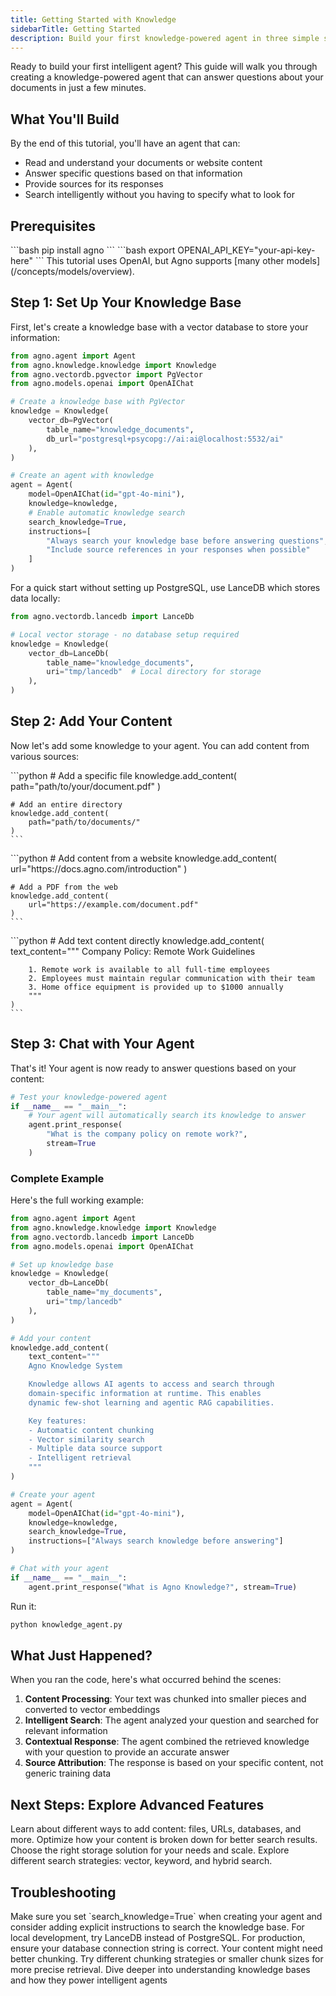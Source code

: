 ```yaml
---
title: Getting Started with Knowledge
sidebarTitle: Getting Started
description: Build your first knowledge-powered agent in three simple steps with this hands-on tutorial.
---
```


Ready to build your first intelligent agent? This guide will walk you through creating a knowledge-powered agent that can answer questions about your documents in just a few minutes.

## What You'll Build

By the end of this tutorial, you'll have an agent that can:
- Read and understand your documents or website content
- Answer specific questions based on that information
- Provide sources for its responses
- Search intelligently without you having to specify what to look for

## Prerequisites

<Steps>
  <Step title="Install Agno">
    ```bash
    pip install agno
    ```
  </Step>
  <Step title="Set up your API key">
    ```bash
    export OPENAI_API_KEY="your-api-key-here"
    ```
    <Note>This tutorial uses OpenAI, but Agno supports [many other models](/concepts/models/overview).</Note>
  </Step>
</Steps>

## Step 1: Set Up Your Knowledge Base

First, let's create a knowledge base with a vector database to store your information:

```python knowledge_agent.py
from agno.agent import Agent
from agno.knowledge.knowledge import Knowledge
from agno.vectordb.pgvector import PgVector
from agno.models.openai import OpenAIChat

# Create a knowledge base with PgVector
knowledge = Knowledge(
    vector_db=PgVector(
        table_name="knowledge_documents",
        db_url="postgresql+psycopg://ai:ai@localhost:5532/ai"
    ),
)

# Create an agent with knowledge
agent = Agent(
    model=OpenAIChat(id="gpt-4o-mini"),
    knowledge=knowledge,
    # Enable automatic knowledge search
    search_knowledge=True,
    instructions=[
        "Always search your knowledge base before answering questions",
        "Include source references in your responses when possible"
    ]
)
```

<Accordion title="Don't have PostgreSQL? Use LanceDB instead">
For a quick start without setting up PostgreSQL, use LanceDB which stores data locally:

```python
from agno.vectordb.lancedb import LanceDb

# Local vector storage - no database setup required
knowledge = Knowledge(
    vector_db=LanceDb(
        table_name="knowledge_documents",
        uri="tmp/lancedb"  # Local directory for storage
    ),
)
```
</Accordion>

## Step 2: Add Your Content

Now let's add some knowledge to your agent. You can add content from various sources:

<Tabs>
  <Tab title="From Local Files">
    ```python
    # Add a specific file
    knowledge.add_content(
        path="path/to/your/document.pdf"
    )

    # Add an entire directory
    knowledge.add_content(
        path="path/to/documents/"
    )
    ```
  </Tab>
  <Tab title="From URLs">
    ```python
    # Add content from a website
    knowledge.add_content(
        url="https://docs.agno.com/introduction"
    )

    # Add a PDF from the web
    knowledge.add_content(
        url="https://example.com/document.pdf"
    )
    ```
  </Tab>
  <Tab title="From Text">
    ```python
    # Add text content directly
    knowledge.add_content(
        text_content="""
        Company Policy: Remote Work Guidelines

        1. Remote work is available to all full-time employees
        2. Employees must maintain regular communication with their team
        3. Home office equipment is provided up to $1000 annually
        """
    )
    ```
  </Tab>
</Tabs>

## Step 3: Chat with Your Agent

That's it! Your agent is now ready to answer questions based on your content:

```python
# Test your knowledge-powered agent
if __name__ == "__main__":
    # Your agent will automatically search its knowledge to answer
    agent.print_response(
        "What is the company policy on remote work?",
        stream=True
    )
```

### Complete Example

Here's the full working example:

```python knowledge_agent.py
from agno.agent import Agent
from agno.knowledge.knowledge import Knowledge
from agno.vectordb.lancedb import LanceDb
from agno.models.openai import OpenAIChat

# Set up knowledge base
knowledge = Knowledge(
    vector_db=LanceDb(
        table_name="my_documents",
        uri="tmp/lancedb"
    ),
)

# Add your content
knowledge.add_content(
    text_content="""
    Agno Knowledge System

    Knowledge allows AI agents to access and search through
    domain-specific information at runtime. This enables
    dynamic few-shot learning and agentic RAG capabilities.

    Key features:
    - Automatic content chunking
    - Vector similarity search
    - Multiple data source support
    - Intelligent retrieval
    """
)

# Create your agent
agent = Agent(
    model=OpenAIChat(id="gpt-4o-mini"),
    knowledge=knowledge,
    search_knowledge=True,
    instructions=["Always search knowledge before answering"]
)

# Chat with your agent
if __name__ == "__main__":
    agent.print_response("What is Agno Knowledge?", stream=True)
```

Run it:
```bash
python knowledge_agent.py
```

## What Just Happened?

When you ran the code, here's what occurred behind the scenes:

1. **Content Processing**: Your text was chunked into smaller pieces and converted to vector embeddings
2. **Intelligent Search**: The agent analyzed your question and searched for relevant information
3. **Contextual Response**: The agent combined the retrieved knowledge with your question to provide an accurate answer
4. **Source Attribution**: The response is based on your specific content, not generic training data

## Next Steps: Explore Advanced Features

<CardGroup cols={2}>
  <Card title="Content Types" icon="file-lines" href="/concepts/knowledge/content_types">
    Learn about different ways to add content: files, URLs, databases, and more.
  </Card>
  <Card title="Chunking Strategies" icon="scissors" href="/concepts/knowledge/chunking/overview">
    Optimize how your content is broken down for better search results.
  </Card>
  <Card title="Vector Databases" icon="database" href="/concepts/vectordb/overview">
    Choose the right storage solution for your needs and scale.
  </Card>
  <Card title="Search Types" icon="magnifying-glass" href="/concepts/knowledge/core-concepts/search-retrieval">
    Explore different search strategies: vector, keyword, and hybrid search.
  </Card>
</CardGroup>

## Troubleshooting

<AccordionGroup>
  <Accordion title="Agent isn't using knowledge in responses">
    Make sure you set `search_knowledge=True` when creating your agent and consider adding explicit instructions to search the knowledge base.
  </Accordion>

  <Accordion title="Vector database connection errors">
    For local development, try LanceDB instead of PostgreSQL. For production, ensure your database connection string is correct.
  </Accordion>

  <Accordion title="Content not being found in searches">
    Your content might need better chunking. Try different chunking strategies or smaller chunk sizes for more precise retrieval.
  </Accordion>
</AccordionGroup>

<Card title="Ready for Core Concepts?" icon="graduation-cap" href="/concepts/knowledge/core-concepts/knowledge-bases">
  Dive deeper into understanding knowledge bases and how they power intelligent agents
</Card>
